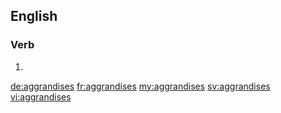 ==English==

===Verb===
{{head|en}}

# {{en-third-person singular of|aggrandise}}

[[de:aggrandises]]
[[fr:aggrandises]]
[[my:aggrandises]]
[[sv:aggrandises]]
[[vi:aggrandises]]